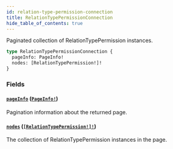 ```yaml
---
id: relation-type-permission-connection
title: RelationTypePermissionConnection
hide_table_of_contents: true
---
```



Paginated collection of RelationTypePermission instances.

```graphql
type RelationTypePermissionConnection {
  pageInfo: PageInfo!
  nodes: [RelationTypePermission!]!
}
```


### Fields

#### [`pageInfo`](#) ([`PageInfo!`](/docs/directory-api-reference/schema/common/objects/page-info))

Pagination information about the returned page.


#### [`nodes`](#) ([`[RelationTypePermission!]!`](/docs/directory-api-reference/schema/permissions/objects/relation-type-permission))

The collection of RelationTypePermission instances in the page.




